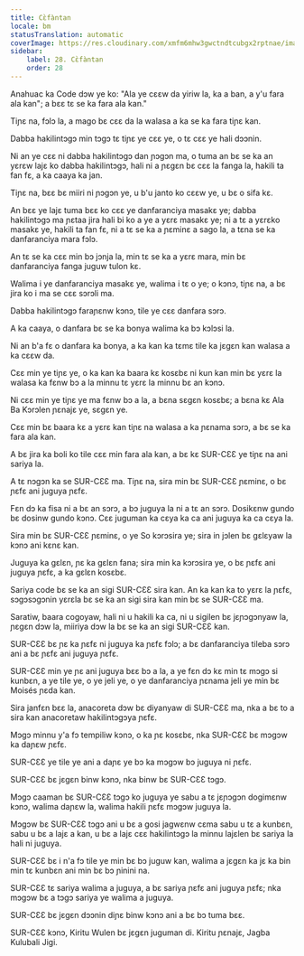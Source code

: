 ```yaml
---
title: Cɛ̀fàntan
locale: bm
statusTranslation: automatic
coverImage: https://res.cloudinary.com/xmfm6mhw3gwctndtcubgx2rptnae/image/upload/v1741354419/small_cover_la_gran_rebelion_28716e29d2.webp
sidebar:
    label: 28. Cɛ̀fàntan
    order: 28
---
```

Anahuac ka Code dɔw ye ko: "Ala ye cɛɛw da yiriw la, ka a ban, a y'u fara ala kan"; a bɛɛ tɛ se ka fara ala kan."

Tiɲɛ na, fɔlɔ la, a mago bɛ cɛɛ da la walasa a ka se ka fara tiɲɛ kan.

Dabba hakilintɔgɔ min tɔgɔ tɛ tiɲɛ ye cɛɛ ye, o tɛ cɛɛ ye hali dɔɔnin.

Ni an ye cɛɛ ni dabba hakilintɔgɔ dan ɲɔgɔn ma, o tuma an bɛ se ka an yɛrɛw lajɛ ko dabba hakilintɔgɔ, hali ni a ɲɛgɛn bɛ cɛɛ la fanga la, hakili ta fan fɛ, a ka caaya ka jan.

Tiɲɛ na, bɛɛ bɛ miiri ni ɲɔgɔn ye, u b'u janto ko cɛɛw ye, u bɛ o sifa kɛ.

An bɛɛ ye lajɛ tuma bɛɛ ko cɛɛ ye danfaranciya masakɛ ye; dabba hakilintɔgɔ ma ɲɛtaa jira hali bi ko a ye a yɛrɛ masakɛ ye; ni a tɛ a yɛrɛko masakɛ ye, hakili ta fan fɛ, ni a tɛ se ka a ɲɛminɛ a sago la, a tɛna se ka danfaranciya mara fɔlɔ.

An tɛ se ka cɛɛ min bɔ jɔnja la, min tɛ se ka a yɛrɛ mara, min bɛ danfaranciya fanga juguw tulon kɛ.

Walima i ye danfaranciya masakɛ ye, walima i tɛ o ye; o kɔnɔ, tiɲɛ na, a bɛ jira ko i ma se cɛɛ sɔrɔli ma.

Dabba hakilintɔgɔ faraɲɛnw kɔnɔ, tile ye cɛɛ danfara sɔrɔ.

A ka caaya, o danfara bɛ se ka bonya walima ka bɔ kɔlɔsi la.

Ni an b'a fɛ o danfara ka bonya, a ka kan ka tɛmɛ tile ka jɛgɛn kan walasa a ka cɛɛw da.

Cɛɛ min ye tiɲɛ ye, o ka kan ka baara kɛ kosɛbɛ ni kun kan min bɛ yɛrɛ la walasa ka fɛnw bɔ a la minnu tɛ yɛrɛ la minnu bɛ an kɔnɔ.

Ni cɛɛ min ye tiɲɛ ye ma fɛnw bɔ a la, a bɛna sɛgɛn kosɛbɛ; a bɛna kɛ Ala Ba Kɔrɔlen ɲɛnajɛ ye, sɛgɛn ye.

Cɛɛ min bɛ baara kɛ a yɛrɛ kan tiɲɛ na walasa a ka ɲɛnama sɔrɔ, a bɛ se ka fara ala kan.

A bɛ jira ka boli ko tile cɛɛ min fara ala kan, a bɛ kɛ SUR-CƐƐ ye tiɲɛ na ani sariya la.

A tɛ nɔgɔn ka se SUR-CƐƐ ma. Tiɲɛ na, sira min bɛ SUR-CƐƐ ɲɛminɛ, o bɛ ɲɛfɛ ani juguya ɲɛfɛ.

Fɛn dɔ ka fisa ni a bɛ an sɔrɔ, a bɔ juguya la ni a tɛ an sɔrɔ. Dosikɛnw gundo bɛ dosinw gundo kɔnɔ. Cɛɛ juguman ka cɛya ka ca ani juguya ka ca cɛya la.

Sira min bɛ SUR-CƐƐ ɲɛminɛ, o ye So kɔrɔsira ye; sira in jɔlen bɛ gɛlɛyaw la kɔnɔ ani kɛnɛ kan.

Juguya ka gɛlɛn, ɲɛ ka gɛlɛn fana; sira min ka kɔrɔsira ye, o bɛ ɲɛfɛ ani juguya ɲɛfɛ, a ka gɛlɛn kosɛbɛ.

Sariya code bɛ se ka an sigi SUR-CƐƐ sira kan. An ka kan ka to yɛrɛ la ɲɛfɛ, sɔgɔsɔgɔnin yɛrɛla bɛ se ka an sigi sira kan min bɛ se SUR-CƐƐ ma.

Saratiw, baara cogoyaw, hali ni u hakili ka ca, ni u sigilen bɛ jɛɲɔgɔnyaw la, ɲɛgɛn dɔw la, miiriya dɔw la bɛ se ka an sigi SUR-CƐƐ kan.

SUR-CƐƐ bɛ ɲɛ ka ɲɛfɛ ni juguya ka ɲɛfɛ fɔlɔ; a bɛ danfaranciya tileba sɔrɔ ani a bɛ ɲɛfɛ ani juguya ɲɛfɛ.

SUR-CƐƐ min ye ɲɛ ani juguya bɛɛ bɔ a la, a ye fɛn dɔ kɛ min tɛ mɔgɔ si kunbɛn, a ye tile ye, o ye jeli ye, o ye danfaranciya ɲɛnama jeli ye min bɛ Moisés ɲɛda kan.

Sira janfɛn bɛɛ la, anacoreta dɔw bɛ diyanyaw di SUR-CƐƐ ma, nka a bɛ to a sira kan anacoretaw hakilintɔgɔya ɲɛfɛ.

Mɔgɔ minnu y'a fɔ tempiliw kɔnɔ, o ka ɲɛ kosɛbɛ, nka SUR-CƐƐ bɛ mɔgɔw ka daɲɛw ɲɛfɛ.

SUR-CƐƐ ye tile ye ani a daɲɛ ye bɔ ka mɔgɔw bɔ juguya ni ɲɛfɛ.

SUR-CƐƐ bɛ jɛgɛn binw kɔnɔ, nka binw bɛ SUR-CƐƐ tɔgɔ.

Mɔgɔ caaman bɛ SUR-CƐƐ tɔgɔ ko juguya ye sabu a tɛ jɛɲɔgɔn dogimɛnw kɔnɔ, walima daɲɛw la, walima hakili ɲɛfɛ mɔgɔw juguya la.

Mɔgɔw bɛ SUR-CƐƐ tɔgɔ ani u bɛ a gosi jagwɛnw cɛma sabu u tɛ a kunbɛn, sabu u bɛ a lajɛ a kan, u bɛ a lajɛ cɛɛ hakilintɔgɔ la minnu lajɛlen bɛ sariya la hali ni juguya.

SUR-CƐƐ bɛ i n'a fɔ tile ye min bɛ bɔ juguw kan, walima a jɛgɛn ka jɛ ka bin min tɛ kunbɛn ani min bɛ bɔ ɲinini na.

SUR-CƐƐ tɛ sariya walima a juguya, a bɛ sariya ɲɛfɛ ani juguya ɲɛfɛ; nka mɔgɔw bɛ a tɔgɔ sariya ye walima a juguya.

SUR-CƐƐ bɛ jɛgɛn dɔɔnin diɲɛ binw kɔnɔ ani a bɛ bɔ tuma bɛɛ.

SUR-CƐƐ kɔnɔ, Kiritu Wulen bɛ jɛgɛn juguman di. Kiritu ɲɛnajɛ, Jagba Kulubali Jigi.

